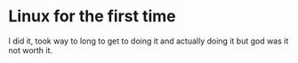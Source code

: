 
# Linux for the first time
I did it, took way to long to get to doing it and actually doing it but god was it not worth it.
